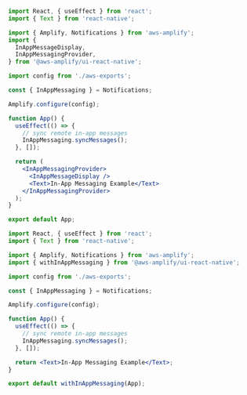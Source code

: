 
<Example>
<ExampleCode>
<Tabs>
<TabItem title="InAppMessagingProvider/InAppMessageDisplay">

```jsx
import React, { useEffect } from 'react';
import { Text } from 'react-native';

import { Amplify, Notifications } from 'aws-amplify';
import {
  InAppMessageDisplay,
  InAppMessagingProvider,
} from '@aws-amplify/ui-react-native';

import config from './aws-exports';

const { InAppMessaging } = Notifications;

Amplify.configure(config);

function App() {
  useEffect(() => {
    // sync remote in-app messages
    InAppMessaging.syncMessages();
  }, []);

  return (
    <InAppMessagingProvider>
      <InAppMessageDisplay />
      <Text>In-App Messaging Example</Text>
    </InAppMessagingProvider>
  );
}

export default App;
```

</TabItem>
<TabItem title="withInAppMessaging">

```jsx
import React, { useEffect } from 'react';
import { Text } from 'react-native';

import { Amplify, Notifications } from 'aws-amplify';
import { withInAppMessaging } from '@aws-amplify/ui-react-native';

import config from './aws-exports';

const { InAppMessaging } = Notifications;

Amplify.configure(config);

function App() {
  useEffect(() => {
    // sync remote in-app messages
    InAppMessaging.syncMessages();
  }, []);

  return <Text>In-App Messaging Example</Text>;
}

export default withInAppMessaging(App);
```
   
</TabItem>
</Tabs>
</ExampleCode>
</Example>
